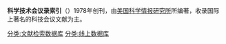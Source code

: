 {{expand|time=2010-07-19T07:29:28+00:00}}
{{unreferenced|time=2010-07-19T07:29:28+00:00}}
'''科学技术会议录索引'''（{{lang-en|Index to Scientific & Technical Proceedings, ISTP}}）1978年创刊，由[[美国科学情报研究所|美国科学情报研究所]]所编著，收录国际上著名的科技会议文献为主。

{{DEFAULTSORT:Index to Scientific & Technical Proceedings}}
[[分类:文献检索数据库|分类:文献检索数据库]]
[[分类:线上数据库|分类:线上数据库]]